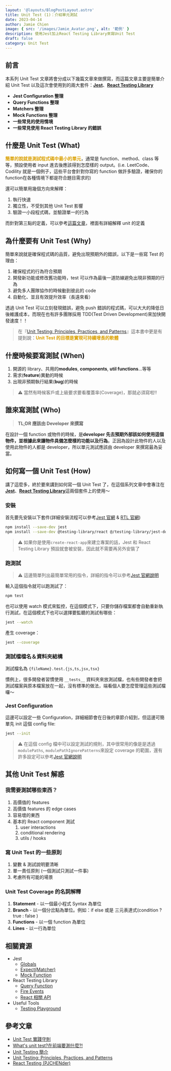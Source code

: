```yaml
---
layout: '@layouts/BlogPostLayout.astro'
title: Unit Test (1)：介紹單元測試
date: 2023-04-14
author: Jamie Chien
image: { src: '/images/Jamie_Avatar.png', alt: '範例' }
description: 使用Jest加上React Testing Library來寫Unit Test
draft: false
category: Unit Test
---
```



## 前言

本系列 Unit Test 文章將會分成以下幾篇文章來做撰寫，而這篇文章主要是簡單介紹 Unit Test 以及這次會使用到的兩大套件：[**Jest**](https://jestjs.io/)、[**React Testing Library**](https://testing-library.com/docs/react-testing-library/intro/)

- **Jest Configuration 整理**
- **Query Functions 整理**
- **Matchers 整理**
- **Mock Functions 整理**
- **一些常見的使用情境**
- **一些常見使用 React Testing Library 的錯誤**

## 什麼是 Unit Test (What)

<strong style="color:#DAA001">簡單的說就是測試程式碼中最小的單元</strong>，通常是
function、method、class 等等，預設使用者 input 進去後應該得到怎麼樣的 output。(i.e.
LeetCode、Codility 就是一個例子，這些平台會針對你寫的 function 做許多驗證，確保你的
function在各種情境下都是符合題目需求的)

還可以簡單用幾個方向來解釋：

1. 執行快速
2. 獨立性，不受到其他 Unit Test 影響
3. 驗證一小段程式碼，並驗證單一的行為

而針對第三點的定義，可以參考[這篇文章](https://yu-jack.github.io/2020/09/14/unit-test-best-practice-part-1/)，裡面有詳細解釋 unit 的定義

## 為什麼要有 Unit Test (Why)

簡單來說就是確保程式碼的品質，避免出現預期外的錯誤，以下是一些寫 Test 的理由：

1. 確保程式的行為符合預期
2. 開發新功能或修改舊功能時，test 可以作為最後一道防線避免出現非預期的行為
3. 避免多人團隊協作的時候動到彼此的 code
4. 自動化、並且有效提升效率（長遠來看）

透過 Unit Test 可以立刻發現錯誤，避免 push 錯誤的程式碼，可以大大的降低日後維護成本，而現在也有許多團隊採用 TDD(Test Driven Development)來加快開發速度！！

> 在『[Unit Testing: Principles, Practices, and Patterns](<https://sd.blackball.lv/library/unit_testing_(2020).pdf>)』這本書中更是有提到說：<strong style="color:#DAA001">Unit Test 的目標是實現可持續增長的軟體</strong>

## 什麼時候要寫測試 (When)

1. 開源的 library、共用的**modules**, **components**, **util functions**...等等
2. 需求(**feature**)異動的時候
3. 出現非預期執行結果(**bug**)的時候

> ⚠️ 當然有時候客戶或上級要求要看覆蓋率(Coverage)，那就必須寫啦!!

## 誰來寫測試 (Who)

> **TL;DR 應該由 Developer 來撰寫**

在設計一個 function 或物件的時候，是**developer 先去預期外部該如何使用這個物件，並根據此來讓物件具備怎麼樣的功能以及行為**。正因為設計此物件的人以及使用此物件的人都是 developer，所以單元測試應該由 developer 來撰寫最為妥當。

## 如何寫一個 Unit Test (How)

講了這麼多，終於要來講到如何寫一個 Unit Test 了，在這個系列文章中會專注在[**Jest**](https://jestjs.io/)、[**React Testing Library**](https://testing-library.com/docs/react-testing-library/intro/)這兩個套件上的使用～

### 安裝

首先要先安裝以下套件(詳細安裝流程可以參考[Jest 官網](https://jestjs.io/docs/getting-started) & [RTL 官網](https://testing-library.com/docs/react-testing-library/intro/))

```bash
npm install --save-dev jest
npm install --save-dev @testing-library/react @/testing-library/jest-dom
```

> ⚠️ 如果你是使用`create-react-app`來建立專案的話，Jest 和 React Testing Library 預設就會被安裝，因此就不需要再另外安裝了

### 跑測試

> ⚠️ 這邊簡單列出最簡單常用的指令，詳細的指令可以參考[Jest 官網說明](https://jestjs.io/docs/cli)

輸入這個指令就可以跑測試了：

```bash
npm test
```

也可以使用 watch 模式來監控，在這個模式下，只要你儲存檔案都會自動重新執行測試，在這個模式下也可以選擇要監聽的測試有哪些：

```bash
jest --watch
```

產生 coverage：

```bash
jest --coverage
```

### 測試檔檔名＆資料夾結構

測試檔名為 `{fileName}.test.{js,ts,jsx,tsx}`

慣例上，很多開發者習慣使用 `__tests__` 資料夾來放測試檔，也有些開發者會把測試檔案與原本檔案放在一起，沒有標準的做法，端看個人要怎麼管理這些測試檔囉～

### Jest Configuration

這邊可以設定一些 Configuration，詳細細節會在日後的章節介紹到，但這邊可簡單先 init 這個 config file:

```bash
jest --init
```

> ⚠️ 在這個 config 檔中可以設定測試的規則，其中很常用的像是是透過 `modulePaths`, `modulePathIgnorePatterns`來設定 coverage 的範圍，還有許多設定可以參考[Jest 官網說明](https://jestjs.io/docs/configuration)

## 其他 Unit Test 解惑

### 我需要測試哪些東西？

1. 高價值的 features
2. 高價值 features 的 edge cases
3. 容易壞的東西
4. 基本的 React component 測試
   1. user interactions
   2. conditional rendering
   3. utils / hooks

### 寫 Unit Test 的一些原則

1. 變數 & 測試說明要清晰
2. 單一責任原則 (一個測試只測試一件事)
3. 考慮所有可能的場景

### Unit Test Coverage 的名詞解釋

1. **Statement** - 以一個最小程式 Syntax 為單位
2. **Branch** - 以一個分岔點為單位。例如：if else 或是 三元表達式(condition ? true : false )
3. **Functions** - 以一個 function 為單位
4. **Lines** - 以一行為單位

## 相關資源

- Jest
  - [Globals](https://jestjs.io/docs/api)
  - [Expect(Matcher)](https://jestjs.io/docs/expect)
  - [Mock Function](https://jestjs.io/docs/mock-function-api)
- React Testing Library
  - [Query Function](https://testing-library.com/docs/queries/about)
  - [Fire Events](https://testing-library.com/docs/dom-testing-library/api-events)
  - [React 相關 API](https://testing-library.com/docs/react-testing-library/api)
- Useful Tools
  - [Testing Playground](https://testing-playground.com/)

## 參考文章

- [Unit Test 實踐守則](https://yu-jack.github.io/2020/09/14/unit-test-best-practice-part-1/)
- [What's unit test?在前端要測什麼?!](https://hsien-w-wei.medium.com/ut-whats-unit-test-%E5%9C%A8%E5%89%8D%E7%AB%AF%E6%98%AF%E8%A6%81%E6%B8%AC%E4%BB%80%E9%BA%BC-a11efc529204)
- [Unit Testing 簡介](https://ithelp.ithome.com.tw/articles/10102264)
- [Unit Testing: Principles, Practices, and Patterns](<https://sd.blackball.lv/library/unit_testing_(2020).pdf>)
- [React Testing (PJCHENder)](https://pjchender.dev/react/note-react-testing/)
